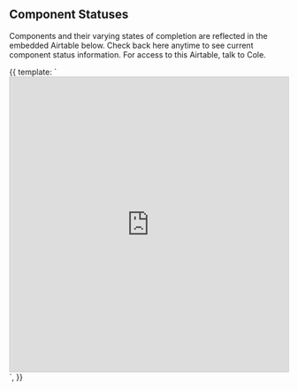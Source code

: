 
<Meta title="Foundations/Component Statuses" />


  <h2>Component Statuses</h2>
  <p> Components and their varying states of completion are reflected in the embedded Airtable below.
Check back here anytime to see current component status information. For access to this Airtable, talk to Cole.</p>

<Canvas>
  <Story name="Component Statuses">
    {{
            template: `<iframe class="airtable-embed" src="https://airtable.com/embed/shrtuFWoEvMQ7WT0b?backgroundColor=blue&layout=card&viewControls=on" frameborder="0" onmousewheel="" width="100%" height="533" style="background: transparent; border: 1px solid #ccc;"></iframe>`,
        }}
</Story>
</Canvas>
